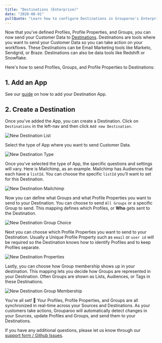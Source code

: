 ```yaml
---
title: "Destinations (Enterprise)"
date: "2020-08-01"
pullQuote: "Learn how to configure Destinations in Grouparoo's Enterprise Edition."
---
```


Now that you've defined Profiles, Profile Properties, and Groups, you can now send your Customer Data to [Destinations](/docs/getting-started/product-concepts). Destinations are tools where you want to send your Customer Data so you can take action on your workflows. These Destinations can be Email Marketing tools like Marketo, Sendgrid, or Braze. Destinations can also be data tools like Redshift or Snowflake.

Here's how to send Profiles, Groups, and Profile Properties to Destinations:

## 1. Add an App

See our [guide](/docs/config/apps) on how to add your Destination App.

## 2. Create a Destination

Once you've added the App, you can create a Destination. Click on `Destinations` in the left-nav and then click `Add new Destination`.

<Image
  centered
  source="New Destination List"
  alt="New Destination List"
  src="docs/guides/add-new-destination-list.png"
  width={820}
  height={414}
/>

Select the type of App where you want to send Customer Data.

<Image
  centered
  source="New Destination Type"
  alt="New Destination Type"
  src="docs/guides/add-new-destination-type.png"
  width={820}
  height={414}
/>

Once you've selected the type of App, the specific questions and settings will vary. Here is Mailchimp, as an example. Mailchimp has Audiences that each have a `listId`. You can choose the specific `listId` you'll want to set for this Destination.

<Image
  centered
  source="New Destination Mailchimp"
  alt="New Destination Mailchimp"
  src="docs/guides/add-new-destination-mailchimp.png"
  width={820}
  height={414}
/>

Now you can define what Groups and what Profile Properties you want to send to your Destination. You can choose to send `All Groups` or a specific Group to send. This mapping defines which Profiles, or **Who** gets sent to the Destination.

<Image
  centered
  source="New Destination Group Choice"
  alt="New Destination Group Choice"
  src="docs/guides/add-new-destination-choose-groups.png"
  width={820}
  height={414}
/>

Next you can choose which Profile Properties you want to send to your Destination. Usually a Unique Profile Property such as `email` or `user id` will be required so the Destination knows how to identify Profiles and to keep Profiles separate.

<Image
  centered
  source="New Destination Properties"
  alt="New Destination Properties"
  src="docs/guides/add-new-destination-properties-mapping.png"
  width={820}
  height={414}
/>

Lastly, you can choose how Group membership shows up in your destination. This mapping lets you decide how Groups are represented in your Destination. Often Groups are shown as Lists, Audiences, or Tags in these Destinations.

<Image
  centered
  source="New Destination Group Membership"
  alt="New Destination Group Membership"
  src="docs/guides/add-new-destination-group-membership.png"
  width={820}
  height={414}
/>

You're all set! 🎉 Your Profiles, Profile Properties, and Groups are all synchronized in real-time across your Sources and Destinations. As your customers take actions, Grouparoo will automatically detect changes in your Sources, update Profiles and Groups, and send them to your Destinations.

If you have any additional questions, please let us know through our [support form / Github Issues](https://github.com/grouparoo/grouparoo/issues/new/choose).
